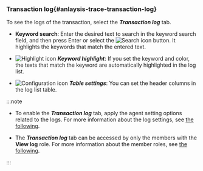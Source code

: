 ### Transaction log{#anlaysis-trace-transaction-log}

To see the logs of the transaction, select the **_Transaction log_** tab.

<ImgLang img="analysis-tx-transaction-log.png" desc="Transaction log" />

- **Keyword search**: Enter the desired text to search in the keyword search field, and then press Enter or select the ![Search icon](/img/ico-search.svg) button. It highlights the keywords that match the entered text.

- ![Highlight icon](/img/ic-highlight.svg) **_Keyword highlight_**: If you set the keyword and color, the texts that match the keyword are automatically highlighted in the log list.

- ![Configuration icon](/img/ico-setting.svg) **_Table settings_**: You can set the header columns in the log list table.

:::note

- To enable the **_Transaction log_** tab, apply the agent setting options related to the logs. For more information about the log settings, see [the following](../log/log-function).

- The **_Transaction log_** tab can be accessed by only the members with the **View log** role. For more information about the member roles, see [the following](../project/project-structure#member-auth).

:::
